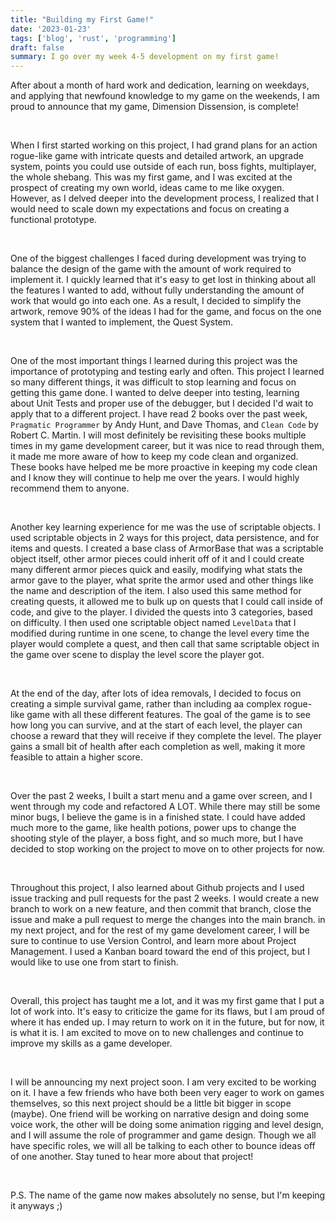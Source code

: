 ```yaml
---
title: "Building my First Game!"
date: '2023-01-23'
tags: ['blog', 'rust', 'programming']
draft: false
summary: I go over my week 4-5 development on my first game!
---
```


After about a month of hard work and dedication, learning on weekdays, and applying that newfound knowledge to my game on the weekends, I am proud to announce that my game, Dimension Dissension, is complete!

‍

When I first started working on this project, I had grand plans for an action rogue-like game with intricate quests and detailed artwork, an upgrade system, points you could use outside of each run, boss fights, multiplayer, the whole shebang. This was my first game, and I was excited at the prospect of creating my own world, ideas came to me like oxygen. However, as I delved deeper into the development process, I realized that I would need to scale down my expectations and focus on creating a functional prototype.

‍

One of the biggest challenges I faced during development was trying to balance the design of the game with the amount of work required to implement it. I quickly learned that it's easy to get lost in thinking about all the features I wanted to add, without fully understanding the amount of work that would go into each one. As a result, I decided to simplify the artwork, remove 90% of the ideas I had for the game, and focus on the one system that I wanted to implement, the Quest System.

‍

One of the most important things I learned during this project was the importance of prototyping and testing early and often. This project I learned so many different things, it was difficult to stop learning and focus on getting this game done. I wanted to delve deeper into testing, learning about Unit Tests and proper use of the debugger, but I decided I'd wait to apply that to a different project. I have read 2 books over the past week, `Pragmatic Programmer` by Andy Hunt, and Dave Thomas, and `Clean Code` by Robert C. Martin. I will most definitely be revisiting these books multiple times in my game development career, but it was nice to read through them, it made me more aware of how to keep my code clean and organized. These books have helped me be more proactive in keeping my code clean and I know they will continue to help me over the years. I would highly recommend them to anyone.

‍

Another key learning experience for me was the use of scriptable objects. I used scriptable objects in 2 ways for this project, data persistence, and for items and quests. I created a base class of ArmorBase that was a scriptable object itself, other armor pieces could inherit off of it and I could create many different armor pieces quick and easily, modifying what stats the armor gave to the player, what sprite the armor used and other things like the name and description of the item. I also used this same method for creating quests, it allowed me to bulk up on quests that I could call inside of code, and give to the player. I divided the quests into 3 categories, based on difficulty. I then used one scriptable object named `LevelData` that I modified during runtime in one scene, to change the level every time the player would complete a quest, and then call that same scriptable object in the game over scene to display the level score the player got.

‍

At the end of the day, after lots of idea removals, I decided to focus on creating a simple survival game, rather than including aa complex rogue-like game with all these different features. The goal of the game is to see how long you can survive, and at the start of each level, the player can choose a reward that they will receive if they complete the level. The player gains a small bit of health after each completion as well, making it more feasible to attain a higher score.

‍

Over the past 2 weeks, I built a start menu and a game over screen, and I went through my code and refactored A LOT. While there may still be some minor bugs, I believe the game is in a finished state. I could have added much more to the game, like health potions, power ups to change the shooting style of the player, a boss fight, and so much more, but I have decided to stop working on the project to move on to other projects for now.

‍

Throughout this project, I also learned about Github projects and I used issue tracking and pull requests for the past 2 weeks. I would create a new branch to work on a new feature, and then commit that branch, close the issue and make a pull request to merge the changes into the main branch. in my next project, and for the rest of my game develoment career, I will be sure to continue to use Version Control, and learn more about Project Management. I used a Kanban board toward the end of this project, but I would like to use one from start to finish.

‍

Overall, this project has taught me a lot, and it was my first game that I put a lot of work into. It's easy to criticize the game for its flaws, but I am proud of where it has ended up. I may return to work on it in the future, but for now, it is what it is. I am excited to move on to new challenges and continue to improve my skills as a game developer.

‍

I will be announcing my next project soon. I am very excited to be working on it. I have a few friends who have both been very eager to work on games themselves, so this next project should be a little bit bigger in scope (maybe). One friend will be working on narrative design and doing some voice work, the other will be doing some animation rigging and level design, and I will assume the role of programmer and game design. Though we all have specific roles, we will all be talking to each other to bounce ideas off of one another. Stay tuned to hear more about that project!

‍

P.S. The name of the game now makes absolutely no sense, but I'm keeping it anyways ;)
